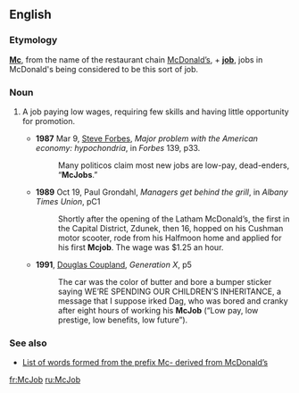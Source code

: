 ==English==
{{wikipedia}}

===Etymology===
'''[[Mc]]''', from the name of the restaurant chain [[w:McDonald's Corporation|McDonald’s]], + '''[[job]]''', jobs in McDonald's being considered to be this sort of job.

===Noun===
{{en-noun}}

# {{slang|pejorative}} A job paying low wages, requiring few skills and having little opportunity for promotion.
#*'''1987''' Mar 9, [[w:Steve Forbes|Steve Forbes]], ''Major problem with the American economy: hypochondria'', in ''Forbes'' 139, p33.
#*:Many politicos claim most new jobs are low-pay, dead-enders, “'''McJobs'''.”
#*'''1989''' Oct 19, Paul Grondahl, ''Managers get behind the grill'', in ''Albany Times Union'', pC1
#*:Shortly after the opening of the Latham McDonald’s, the first in the Capital District, Zdunek, then 16, hopped on his Cushman motor scooter, rode from his Halfmoon home and applied for his first '''Mcjob'''. The wage was $1.25 an hour.
#*'''1991''', [[w:Douglas Coupland|Douglas Coupland]], ''Generation X'', p5
#*:The car was the color of butter and bore a bumper sticker saying WE’RE SPENDING OUR CHILDREN’S INHERITANCE, a message that I suppose irked Dag, who was bored and cranky after eight hours of working his '''McJob''' (“Low pay, low prestige, low benefits, low future”).

===See also===
*[[w:McWords|List of words formed from the prefix Mc- derived from McDonald’s]]

[[fr:McJob]]
[[ru:McJob]]